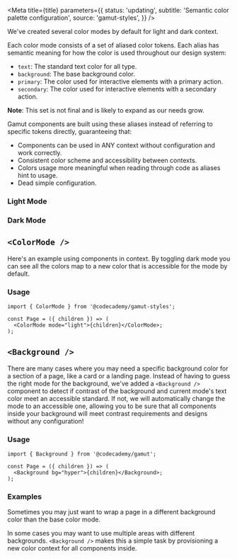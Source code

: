 

<Meta
  title={title}
  parameters={{
    status: 'updating',
    subtitle: 'Semantic color palette configuration',
    source: 'gamut-styles',
  }}
/>

We've created several color modes by default for light and dark context.

Each color mode consists of a set of aliased color tokens. Each alias has semantic meaning for how the color is used throughout our design system:

- `text`: The standard text color for all type.
- `background`: The base background color.
- `primary`: The color used for interactive elements with a primary action.
- `secondary`: The color used for interactive elements with a secondary action.

**Note**: This set is not final and is likely to expand as our needs grow.

Gamut components are built using these aliases instead of referring to specific tokens directly, guaranteeing that:

- Components can be used in ANY context without configuration and work correctly.
- Consistent color scheme and accessibility between contexts.
- Colors usage more meaningful when reading through code as aliases hint to usage.
- Dead simple configuration.

### Light Mode

<Story id="foundations-theme--light" />

### Dark Mode

<Story id="foundations-theme--dark" />

## `<ColorMode />`

Here's an example using components in context. By toggling dark mode you can see all the colors map to a new color that is accessible for the mode by default.

<ColorModeExample />

### Usage

```tsx
import { ColorMode } from '@codecademy/gamut-styles';

const Page = ({ children }) => (
  <ColorMode mode="light">{children}</ColorMode>;
);
```

## `<Background />`

There are many cases where you may need a specific background color for a section of a page, like a card or a landing page. Instead of having to guess the right mode for the background, we've added a `<Background />` component to detect if contrast of the background and current mode's text color meet an accessible standard. If not, we will automatically change the mode to an accessible one, allowing you to be sure that all components inside your background will meet contrast requirements and designs without any configuration!

### Usage

```tsx
import { Background } from '@codecademy/gamut';

const Page = ({ children }) => (
  <Background bg="hyper">{children}</Background>;
);
```

### Examples

Sometimes you may just want to wrap a page in a different background color than the base color mode.

<BackgroundExample bg="hyper" />

<BackgroundExample bg="beige" />

In some cases you may want to use multiple areas with different backgrounds. `<Background />` makes this a simple task by provisioning a new color context for all components inside.

<BackgroundExample bg="black">
  <BackgroundExample bg="paleGreen" />
</BackgroundExample>
